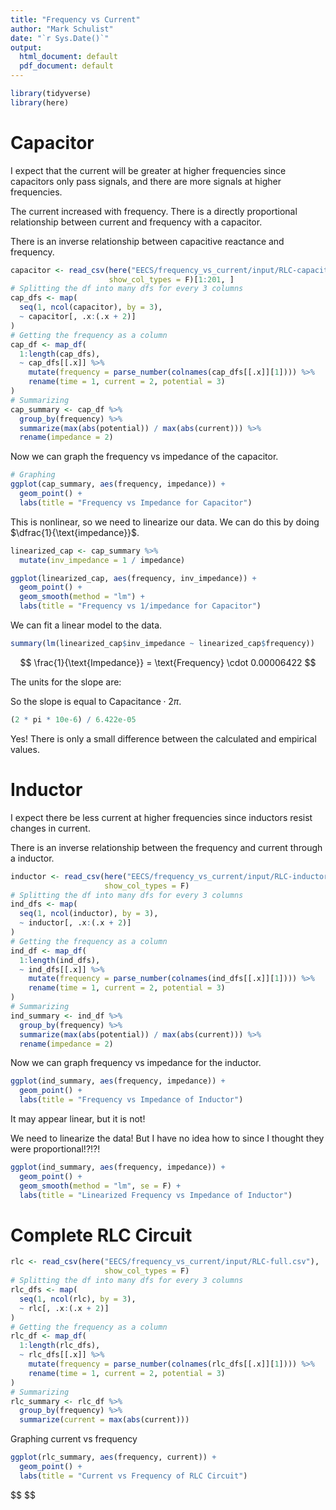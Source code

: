 ```yaml
---
title: "Frequency vs Current"
author: "Mark Schulist"
date: "`r Sys.Date()`"
output:
  html_document: default
  pdf_document: default
---
```


```r
library(tidyverse)
library(here)
```

# Capacitor 

I expect that the current will be greater at higher frequencies since capacitors only pass signals, and there are more signals at higher frequencies. 

The current increased with frequency. There is a directly proportional relationship between current and frequency with a capacitor. 

 
\begin{align*}
X_c &= \frac{1}{2\pi f C} \\
&= \frac{[s]}{[F]} \\
&= \frac{[s][V]}{[C]} \\
&= \frac{[V]}{[A]}
\end{align*}
 

There is an inverse relationship between capacitive reactance and frequency. 
```r
capacitor <- read_csv(here("EECS/frequency_vs_current/input/RLC-capacitor.csv"), 
                      show_col_types = F)[1:201, ]
# Splitting the df into many dfs for every 3 columns
cap_dfs <- map(
  seq(1, ncol(capacitor), by = 3),
  ~ capacitor[, .x:(.x + 2)]
)
# Getting the frequency as a column
cap_df <- map_df(
  1:length(cap_dfs),
  ~ cap_dfs[[.x]] %>%
    mutate(frequency = parse_number(colnames(cap_dfs[[.x]][1]))) %>%
    rename(time = 1, current = 2, potential = 3)
)
# Summarizing
cap_summary <- cap_df %>%
  group_by(frequency) %>%
  summarize(max(abs(potential)) / max(abs(current))) %>%
  rename(impedance = 2)
```

Now we can graph the frequency vs impedance of the capacitor. 
```r
# Graphing
ggplot(cap_summary, aes(frequency, impedance)) +
  geom_point() +
  labs(title = "Frequency vs Impedance for Capacitor")
```

This is nonlinear, so we need to linearize our data. We can do this by doing $\dfrac{1}{\text{impedance}}$. 
```r
linearized_cap <- cap_summary %>%
  mutate(inv_impedance = 1 / impedance)

ggplot(linearized_cap, aes(frequency, inv_impedance)) +
  geom_point() +
  geom_smooth(method = "lm") +
  labs(title = "Frequency vs 1/impedance for Capacitor")
```

We can fit a linear model to the data. 
```r
summary(lm(linearized_cap$inv_impedance ~ linearized_cap$frequency))
```

$$
\frac{1}{\text{Impedance}} = \text{Frequency} \cdot 0.00006422
$$

The units for the slope are:

\begin{gather*}
\frac{1}{\text{impedance} \cdot \text{frequency}} \\
{[s]^2}
\end{gather*}

\begin{align*}
X_c &= \frac{1}{2\pi f C} \\
\frac{1}{X_c} &= 2\pi f C
\end{align*}
 

So the slope is equal to $\text{Capacitance} \cdot 2\pi$. 

```r
(2 * pi * 10e-6) / 6.422e-05
```

Yes! There is only a small difference between the calculated and empirical values. 

# Inductor

I expect there be less current at higher frequencies since inductors resist changes in current. 

There is an inverse relationship between the frequency and current through a inductor. 

```r
inductor <- read_csv(here("EECS/frequency_vs_current/input/RLC-inductor.csv"), 
                     show_col_types = F)
# Splitting the df into many dfs for every 3 columns
ind_dfs <- map(
  seq(1, ncol(inductor), by = 3),
  ~ inductor[, .x:(.x + 2)]
)
# Getting the frequency as a column
ind_df <- map_df(
  1:length(ind_dfs),
  ~ ind_dfs[[.x]] %>%
    mutate(frequency = parse_number(colnames(ind_dfs[[.x]][1]))) %>%
    rename(time = 1, current = 2, potential = 3)
)
# Summarizing
ind_summary <- ind_df %>%
  group_by(frequency) %>%
  summarize(max(abs(potential)) / max(abs(current))) %>%
  rename(impedance = 2)
```

Now we can graph frequency vs impedance for the inductor. 

```r
ggplot(ind_summary, aes(frequency, impedance)) +
  geom_point() +
  labs(title = "Frequency vs Impedance of Inductor")
```

It may appear linear, but it is not! 

We need to linearize the data! But I have no idea how to since I thought they were proportional!?!?!

```r
ggplot(ind_summary, aes(frequency, impedance)) +
  geom_point() +
  geom_smooth(method = "lm", se = F) +
  labs(title = "Linearized Frequency vs Impedance of Inductor")
```

# Complete RLC Circuit

```r
rlc <- read_csv(here("EECS/frequency_vs_current/input/RLC-full.csv"), 
                     show_col_types = F)
# Splitting the df into many dfs for every 3 columns
rlc_dfs <- map(
  seq(1, ncol(rlc), by = 3),
  ~ rlc[, .x:(.x + 2)]
)
# Getting the frequency as a column
rlc_df <- map_df(
  1:length(rlc_dfs),
  ~ rlc_dfs[[.x]] %>%
    mutate(frequency = parse_number(colnames(rlc_dfs[[.x]][1]))) %>%
    rename(time = 1, current = 2, potential = 3)
)
# Summarizing
rlc_summary <- rlc_df %>%
  group_by(frequency) %>%
  summarize(current = max(abs(current)))
```

Graphing current vs frequency

```r
ggplot(rlc_summary, aes(frequency, current)) +
  geom_point() +
  labs(title = "Current vs Frequency of RLC Circuit")
```
$$
\begin{align*}
Z &= \sqrt{R^2 + (X_i^2 - X_c^2)} \\

\end{align*}
$$